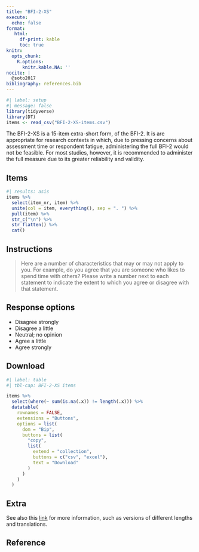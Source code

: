 ```yaml
---
title: "BFI-2-XS"
execute:
  echo: false
format: 
   html:
     df-print: kable
     toc: true
knitr:
  opts_chunk: 
    R.options:
      knitr.kable.NA: ''
nocite: |
  @soto2017
bibliography: references.bib
---
```


```r
#| label: setup
#| message: false
library(tidyverse)
library(DT)
items <- read_csv("BFI-2-XS-items.csv")
```

The BFI-2-XS is a 15-item extra-short form, of the BFI-2. It is are appropriate for research contexts in which, due to pressing concerns about assessment time or respondent fatigue, administering the full BFI-2 would not be feasible. For most studies, however, it is recommended to administer the full measure due to its greater reliability and validity.

## Items

```r
#| results: asis
items %>%
  select(item_nr, item) %>%
  unite(col = item, everything(), sep = ". ") %>%
  pull(item) %>%
  str_c("\n") %>%
  str_flatten() %>%
  cat()
```

## Instructions

> Here are a number of characteristics that may or may not apply to you. For example, do you agree that you are someone who likes to spend time with others? Please write a number next to each statement to indicate the extent to which you agree or disagree with that statement.

## Response options

-   Disagree strongly
-   Disagree a little
-   Neutral; no opinion
-   Agree a little
-   Agree strongly

## Download

```r
#| label: table
#| tbl-cap: BFI-2-XS items

items %>%
  select(where(~ sum(is.na(.x)) != length(.x))) %>%
  datatable(
    rownames = FALSE,
    extensions = "Buttons",
    options = list(
      dom = "Bip",
      buttons = list(
        "copy",
        list(
          extend = "collection",
          buttons = c("csv", "excel"),
          text = "Download"
        )
      )
    )
  )
```

## Extra

See also this [link](https://www.colby.edu/psych/personality-lab/) for more information, such as versions of different lengths and translations.

## Reference

::: {#refs}
:::